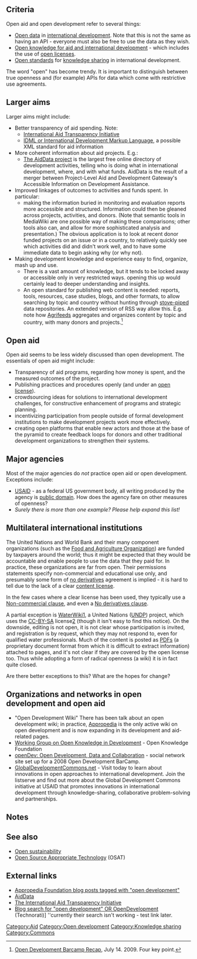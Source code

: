 == Criteria ==

Open aid and open development refer to several things: 

*[[Open data]] in [[international development]]. Note that this is not the same as having an API - everyone must also be free to use the data as they wish.
*[[Open knowledge for aid and international development]] - which includes the use of [[open licenses]].
*[[Open standards]] for [[knowledge sharing]] in international development.

The word "open" has become trendy. It is important to distinguish between true openness and (for example) APIs for data which come with restrictive use agreements.

== Larger aims ==

Larger aims might include:
* Better transparency of aid spending. Note:
** [http://aidtransparency.net/ International Aid Transparency Initiative]
** [http://xml.coverpages.org/dml.html IDML or International Development Markup Language], a possible XML standard for aid information{{fact}} 
* More coherent information about aid projects. E.g.:
** [http://www.aiddata.org The AidData project] is the largest free online directory of development activities, telling who is doing what in international development, where, and with what funds. AidData is the result of a merger between Project-Level Aid and Development Gateway's Accessible Information on Development Assistance.
* Improved linkages of outcomes to activities and funds spent. In particular:
** making the information buried in monitoring and evaluation reports more accessible and structured. Information could then be gleaned across projects, activities, and donors. (Note that semantic tools in MediaWiki are one possible way of making these comparisons; other tools also can, and allow for more sophisticated analysis and presentation.) The obvious application is to look at recent donor funded projects on an issue or in a country, to relatively quickly see which activities did and didn't work well, and to have some immediate data to begin asking why (or why not).
* Making development knowledge and experience easy to find, organize, mash up and use. 
** There is a vast amount of knowledge, but it tends to be locked away or accessible only in very restricted ways. opening this up would certainly lead to deeper understanding and insights.
** An open standard for publishing web content is needed: reports, tools, resources, case studies, blogs, and other formats, to allow searching by topic and country without hunting through [[stove-piped]] data repositories. An extended version of RSS way allow this. E.g. note how [http://www.agrifeeds.org/ Agrifeeds] aggregates and organizes content by topic and country, with many donors and projects.<ref>[http://influence.forumone.com/archives/379-Open-Development-Barcamp-Recap.html Open Development Barcamp Recap], July 14. 2009. Four key point.</ref>

== Open aid  ==

Open aid seems to be less widely discussed than open development. The essentials of open aid might include: 

*Transparency of aid programs, regarding how money is spent, and the measured outcomes of the project. 
*Publishing practices and procedures openly (and under an [[Open license|open license]]).
*crowdsourcing ideas for solutions to international development challenges, for constructive enhancement of programs and strategic planning.
*incentivizing participation from people outside of formal development institutions to make development projects work more effectively.
*creating open platforms that enable new actors and those at the base of the pyramid to create feedback loops for donors and other traditional development organizations to strengthen their systems.

== Major agencies ==

Most of the major agencies do ''not'' practice open aid or open development. Exceptions include:
* [[USAID]] - as a federal US government body, all writing produced by the agency is [[public domain]]. How does the agency fare on other measures of openness?
* ''Surely there is more than one example? Please help expand this list!''

== Multilateral international institutions ==

The United Nations and World Bank and their many component organizations (such as the [[Food and Agriculture Organization]]) are funded by taxpayers around the world; thus it might be expected that they would be accountable and enable people to use the data that they paid for. In practice, these organizations are far from open. Their permissions statements specify non-commercial and educational use only, and presumably some form of [[no derivatives]] agreement is implied - it is hard to tell due to the lack of a clear [[content license]].

In the few cases where a clear license has been used, they typically use a [[Non-commercial clause]], and even a [[No derivatives clause]].{{fact}}

A partial exception is [[WaterWiki]][http://waterwiki.net], a United Nations ([[UNDP]]) project, which uses the [[CC-BY-SA]] license[http://waterwiki.net/index.php/WaterWiki.net:General_disclaimer#WaterWiki.net:Copyright] (though it isn't easy to find this notice). On the downside, editing is not open, it is not clear whose participation is invited, and registration is by request, which they may not respond to, even for qualified water professionals. Much of the content is posted as [[PDF]]s (a proprietary document format from which it is difficult to extract information) attached to pages, and it's not clear if they are covered by the open license too. Thus while adopting a form of radical openness (a wiki) it is in fact quite closed.

Are there better exceptions to this? What are the hopes for change?

== Organizations and networks in open development and open aid  ==

* "Open Development Wiki" There has been talk about an open development wiki; in practice, [[Appropedia]] is the only active wiki on open development{{fact}} and is now expanding in its development and aid-related pages.
*[http://wiki.okfn.org/wg/development Working Group on Open Knowledge in Development] - Open Knowledge Foundation 
*[http://opendev.ning.com/ openDev: Open Development, Data and Collaboration] - social network site set up for a 2008 Open Development BarCamp.
*[http://www.GlobalDevelopmentCommons.net/ GlobalDevelopmentCommons.net] - Visit today to learn about innovations in open approaches to international development. Join the listserve and find out more about the Global Development Commons initiative at USAID that promotes innovations in international development through knowledge-sharing, collaborative problem-solving and partnerships. 

==Notes==
<small><references/></small>

== See also ==

* [[Open sustainability]]
*[[Open Source Appropriate Technology]] (OSAT)

== External links  ==

* [[blogs:tag/open-development/|Appropedia Foundation blog posts tagged with "open development"]] 
* [http://www.aiddata.org AidData]
* [http://www.aidtransparency.net The International Aid Transparency Initiative]
* [http://technorati.com/search?return=posts&q=%22open+development%22+OR+opendevelopment&x=0&y=0 Blog search for "open development" OR OpenDevelopment] (Technorati)] ''currently their search isn't working - test link later.


[[Category:Aid]]
[[Category:Open development]]
[[Category:Knowledge sharing]]
[[Category:Commons]]